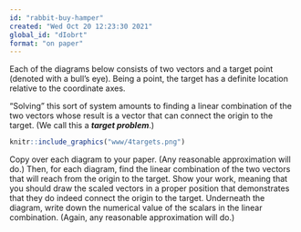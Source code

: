 ```yaml
---
id: "rabbit-buy-hamper"
created: "Wed Oct 20 12:23:30 2021"
global_id: "dIobrt"
format: "on paper"
---
```



Each of the diagrams below consists of two vectors and  a target point (denoted  with a bull's eye). Being a  point,  the  target has  a definite location  relative  to  the  coordinate axes. 

"Solving"  this sort  of system  amounts to  finding a  linear  combination of the  two  vectors  whose  result is a vector  that can connect  the  origin  to  the  target. (We call this a ***target problem***.)

```r
knitr::include_graphics("www/4targets.png")
```

Copy over each diagram to your  paper. (Any reasonable approximation will do.) Then,  for each diagram, find the  linear  combination of the two vectors that will reach from the origin to the  target.  Show  your  work, meaning that  you should draw  the  scaled  vectors in a  proper  position  that demonstrates  that they do indeed connect  the  origin to the  target. Underneath  the diagram, write down the numerical  value of the scalars in the  linear combination. (Again, any reasonable approximation will do.)


